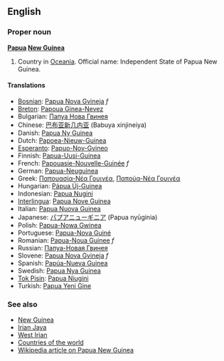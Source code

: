 {{wikipedia}}
==English==
===Proper noun===
'''[[Papua]] [[New Guinea]]'''

# Country in [[Oceania]]. Official name: Independent State of Papua New Guinea.

====Translations====
*[[Bosnian]]: [[Papua Nova Gvineja]] ''f''
*[[Breton]]: [[Papoua Ginea-Nevez]]
*Bulgarian: [[Папуа Нова Гвинея]]
*Chinese: [[巴布亚新几内亚]] (Babuya xinjineiya)
*Danish: [[Papua Ny Guinea]]
*Dutch: [[Papoea-Nieuw-Guinea]]
*[[Esperanto]]: [[Papuo-Nov-Gvineo]]
*Finnish: [[Papua-Uusi-Guinea]]
*French: [[Papouasie-Nouvelle-Guinée]] ''f''
*German: [[Papua-Neuguinea]]
*Greek: [[Παπουασία-Νέα Γουινέα]], [[Παπούα-Νέα Γουινέα]]
*Hungarian: [[Pápua Új-Guinea]]
*Indonesian: [[Papua Nugini]]
*[[Interlingua]]: [[Papua Nove Guinea]]
*Italian: [[Papua Nuova Guinea]]
*Japanese: [[パプアニューギニア]] (Papua nyūginia)
*Polish: [[Papua-Nowa Gwinea]]
*Portuguese: [[Papua-Nova Guiné]]
*Romanian: [[Papua-Noua Guinee]] ''f''
*Russian: [[Папуа-Новая Гвинея]]
*Slovene: [[Papua Nova Gvineja]] ''f''
*Spanish: [[Papúa-Nueva Guinea]]
*Swedish: [[Papua Nya Guinea]]
*[[Tok Pisin]]: [[Papua Niugini]]
*Turkish: [[Papua Yeni Gine]]

===See also===
*[[New Guinea]]
*[[Irian Jaya]]
*[[West Irian]]
*[[Countries of the world]]
*[[w:Papua New Guinea|Wikipedia article on Papua New Guinea]]